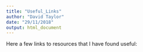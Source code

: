 ```yaml
---
title: "Useful_Links"
author: "David Taylor"
date: "29/11/2018"
output: html_document
---
```


Here a few links to resources that I have found useful: 

